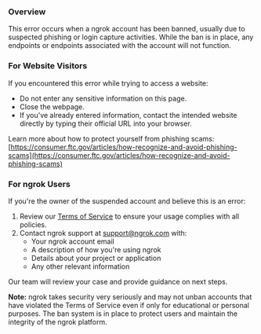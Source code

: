 ### Overview

This error occurs when a ngrok account has been banned, usually due to suspected phishing or login capture activities. While the ban is in place, any endpoints or endpoints associated with the account will not function.

### For Website Visitors

If you encountered this error while trying to access a website:

- Do not enter any sensitive information on this page.
- Close the webpage.
- If you've already entered information, contact the intended website directly by typing their official URL into your browser.

Learn more about how to protect yourself from phishing scams: [https://consumer.ftc.gov/articles/how-recognize-and-avoid-phishing-scams](https://consumer.ftc.gov/articles/how-recognize-and-avoid-phishing-scams)

### For ngrok Users

If you're the owner of the suspended account and believe this is an error:

1. Review our [Terms of Service](https://ngrok.com/tos) to ensure your usage complies with all policies.
2. Contact ngrok support at [support@ngrok.com](mailto:support@ngrok.com) with:
   - Your ngrok account email
   - A description of how you're using ngrok
   - Details about your project or application
   - Any other relevant information

Our team will review your case and provide guidance on next steps.

**Note:** ngrok takes security very seriously and may not unban accounts that have violated the Terms of Service even if only for educational or personal purposes. The ban system is in place to protect users and maintain the integrity of the ngrok platform.
